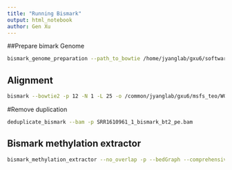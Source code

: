 ```yaml
---
title: "Running Bismark"
output: html_notebook
author: Gen Xu
---
```


##Prepare bimark Genome
```bash
bismark_genome_preparation --path_to_bowtie /home/jyanglab/gxu6/software/bowtie2-2.3.4.2 --verbose --bowtie2 /lustre/work/jyanglab/gxu6/B73_v4
```

## Alignment
```bash
bismark --bowtie2 -p 12 -N 1 -L 25 -o /common/jyanglab/gxu6/msfs_teo/WGBS/cache/mapping/maize/re_run /common/jyanglab/gxu6/B73_v4 -1 SRR850328_1.fastq.gz -2 SRR850328_2.fastq.gz > SRR850328.log
```

#Remove duplication
```bash
deduplicate_bismark --bam -p SRR1610961_1_bismark_bt2_pe.bam
```


## Bismark methylation extractor
```bash
bismark_methylation_extractor --no_overlap -p --bedGraph --comprehensive --counts --buffer_size 30% --cytosine_report --genome_folder /common/jyanglab/gxu6/B73_v4 SRR1610961_1_bismark_bt2_pe.deduplicated.bam
```


